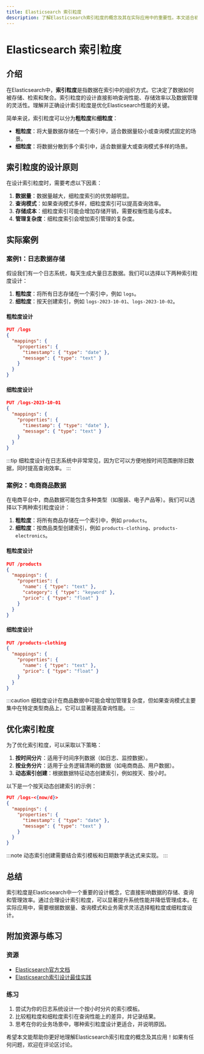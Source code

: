 ```yaml
---
title: Elasticsearch 索引粒度
description: 了解Elasticsearch索引粒度的概念及其在实际应用中的重要性。本文适合初学者，将逐步讲解索引粒度的定义、设计原则、实际案例以及如何优化索引粒度。
---
```


# Elasticsearch 索引粒度

## 介绍

在Elasticsearch中，**索引粒度**是指数据在索引中的组织方式。它决定了数据如何被存储、检索和聚合。索引粒度的设计直接影响查询性能、存储效率以及数据管理的灵活性。理解并正确设计索引粒度是优化Elasticsearch性能的关键。

简单来说，索引粒度可以分为**粗粒度**和**细粒度**：
- **粗粒度**：将大量数据存储在一个索引中，适合数据量较小或查询模式固定的场景。
- **细粒度**：将数据分散到多个索引中，适合数据量大或查询模式多样的场景。

## 索引粒度的设计原则

在设计索引粒度时，需要考虑以下因素：
1. **数据量**：数据量越大，细粒度索引的优势越明显。
2. **查询模式**：如果查询模式多样，细粒度索引可以提高查询效率。
3. **存储成本**：细粒度索引可能会增加存储开销，需要权衡性能与成本。
4. **管理复杂度**：细粒度索引会增加索引管理的复杂度。

## 实际案例

### 案例1：日志数据存储

假设我们有一个日志系统，每天生成大量日志数据。我们可以选择以下两种索引粒度设计：
1. **粗粒度**：将所有日志存储在一个索引中，例如 `logs`。
2. **细粒度**：按天创建索引，例如 `logs-2023-10-01`、`logs-2023-10-02`。

#### 粗粒度设计
```json
PUT /logs
{
  "mappings": {
    "properties": {
      "timestamp": { "type": "date" },
      "message": { "type": "text" }
    }
  }
}
```

#### 细粒度设计
```json
PUT /logs-2023-10-01
{
  "mappings": {
    "properties": {
      "timestamp": { "type": "date" },
      "message": { "type": "text" }
    }
  }
}
```

:::tip
细粒度设计在日志系统中非常常见，因为它可以方便地按时间范围删除旧数据，同时提高查询效率。
:::

### 案例2：电商商品数据

在电商平台中，商品数据可能包含多种类型（如服装、电子产品等）。我们可以选择以下两种索引粒度设计：
1. **粗粒度**：将所有商品存储在一个索引中，例如 `products`。
2. **细粒度**：按商品类型创建索引，例如 `products-clothing`、`products-electronics`。

#### 粗粒度设计
```json
PUT /products
{
  "mappings": {
    "properties": {
      "name": { "type": "text" },
      "category": { "type": "keyword" },
      "price": { "type": "float" }
    }
  }
}
```

#### 细粒度设计
```json
PUT /products-clothing
{
  "mappings": {
    "properties": {
      "name": { "type": "text" },
      "price": { "type": "float" }
    }
  }
}
```

:::caution
细粒度设计在商品数据中可能会增加管理复杂度，但如果查询模式主要集中在特定类型商品上，它可以显著提高查询性能。
:::

## 优化索引粒度

为了优化索引粒度，可以采取以下策略：
1. **按时间分片**：适用于时间序列数据（如日志、监控数据）。
2. **按业务分片**：适用于业务逻辑清晰的数据（如电商商品、用户数据）。
3. **动态索引创建**：根据数据特征动态创建索引，例如按天、按小时。

以下是一个按天动态创建索引的示例：
```json
PUT /logs-<{now/d}>
{
  "mappings": {
    "properties": {
      "timestamp": { "type": "date" },
      "message": { "type": "text" }
    }
  }
}
```

:::note
动态索引创建需要结合索引模板和日期数学表达式来实现。
:::

## 总结

索引粒度是Elasticsearch中一个重要的设计概念，它直接影响数据的存储、查询和管理效率。通过合理设计索引粒度，可以显著提升系统性能并降低管理成本。在实际应用中，需要根据数据量、查询模式和业务需求灵活选择粗粒度或细粒度设计。

## 附加资源与练习

### 资源
- [Elasticsearch官方文档](https://www.elastic.co/guide/en/elasticsearch/reference/current/index.html)
- [Elasticsearch索引设计最佳实践](https://www.elastic.co/blog/found-elasticsearch-indexing-performance-cheatsheet)

### 练习
1. 尝试为你的日志系统设计一个按小时分片的索引模板。
2. 比较粗粒度和细粒度索引在查询性能上的差异，并记录结果。
3. 思考在你的业务场景中，哪种索引粒度设计更适合，并说明原因。

希望本文能帮助你更好地理解Elasticsearch索引粒度的概念及其应用！如果有任何问题，欢迎在评论区讨论。